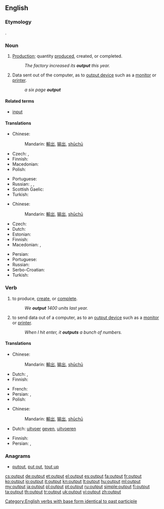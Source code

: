==English==
{{wikipedia}}

===Etymology===
{{compound|out|put}}.

===Noun===
{{en-noun|s|-}}

# {{economics}} [[production|Production]]; quantity [[produce]]d, created, or completed.
#: ''The factory increased its '''output''' this year.''
# {{computing}} Data sent out of the computer, as to [[output device]] such as a [[monitor]] or [[printer]].
#: ''a six page '''output'''''

====Related terms====
* [[input]]

====Translations====
{{trans-top|production; quantity produced, created, or completed}}
* Chinese:
*: Mandarin: [[輸出]], [[输出]], [[shūchū]]
* Czech: {{t+|cs|výstup|m}}, {{t-|cs|produkce|f}}
* Finnish: {{t+|fi|tuotanto}}
* Macedonian: {{t-|mk|производство|n|tr=proízvodstvo}}
* Polish: {{t|pl|produkcja}}
{{trans-mid}}
* Portuguese: {{t|pt|produção|f}}
* Russian: {{t+|ru|производство|n|tr=proizvódstvo}}, {{t+|ru|продукция|f|tr=prodúkcija}}, {{t|ru|выработка|f|tr=výrabotka}}
* Scottish Gaelic: {{t-|gd|toradh|m|xs=Scottish Gaelic}}
* Turkish: {{t+|tr|çıktı}}
{{trans-bottom}}

{{trans-top|data sent out of the computer}}
* Chinese:
*: Mandarin: [[輸出]], [[输出]], [[shūchū]]
* Czech: {{t+|cs|výstup|m}}
* Dutch: {{t-|nl|uitvoer}}
* Estonian: {{t|et|väljund}}
* Finnish: {{t-|fi|tuloste}}
* Macedonian: {{t|mk|излезен податок|m|tr=ízlezen pódatok}}, {{t|mk|излезни податоци|p|tr=ízlezni podátoci}}
{{trans-mid}}
* Persian: {{t|fa|برونداد|alt=بُرونداد|xs=Persian}}
* Portuguese: {{t+|pt|saída|f|alt=saída (de dados/informação)}}
* Russian: {{t+|ru|вывод|m|tr=vývod}}
* Serbo-Croatian: {{t|sh|izlazni podatak|xs=Serbo-Croatian}}
* Turkish: {{t+|tr|çıktı}}
{{trans-bottom}}

===Verb===
{{en-verb|outputs|outputting|'''[[output]]''' or '''[[outputted]]'''}}

# {{economics}} to produce, [[create]], or [[complete]].
#: ''We '''output''' 1400 units last year.''
# {{computing}} to send data out of a computer, as to an [[output device]] such as a [[monitor]] or [[printer]].
#: ''When I hit enter, it '''outputs''' a bunch of numbers.''

====Translations====
{{trans-top|produce or create}}
* Chinese:
*: Mandarin: [[輸出]], [[输出]], [[shūchū]]
* Dutch: {{t+|nl|produceren}}, {{t+|nl|opleveren}}
* Finnish: {{t+|fi|tuottaa}}
{{trans-mid}}
* French: {{t|fr|produire}}
* Persian: {{t|fa|فرآوردن|xs=Persian}}, {{t+|fa|تولید|xs=Persian}}
* Polish: {{t+|pl|produkować}}
{{trans-bottom}}

{{trans-top|send data to out of a computer}}
* Chinese:
*: Mandarin: [[輸出]], [[输出]], [[shūchū]]
* Dutch: {{l|nl|als}} [[uitvoer]] [[geven]], [[uitvoeren]]
{{trans-mid}}
* Finnish: {{t-|fi|tulostaa}}
* Persian: {{t|fa|بروندادن|alt=بُروندادن|xs=Persian}}, {{t|fa|برونداد|alt=بُرونداد|xs=Persian}}
{{trans-bottom}}

===Anagrams===
* [[putout#English|putout]], [[put out#English|put out]], [[tout up#English|tout up]]

[[Category:English verbs with base form identical to past participle]]

[[cs:output]]
[[de:output]]
[[et:output]]
[[el:output]]
[[es:output]]
[[fa:output]]
[[fr:output]]
[[ko:output]]
[[io:output]]
[[it:output]]
[[kn:output]]
[[lt:output]]
[[hu:output]]
[[ml:output]]
[[my:output]]
[[ja:output]]
[[pl:output]]
[[pt:output]]
[[ru:output]]
[[simple:output]]
[[fi:output]]
[[ta:output]]
[[th:output]]
[[tr:output]]
[[uk:output]]
[[vi:output]]
[[zh:output]]